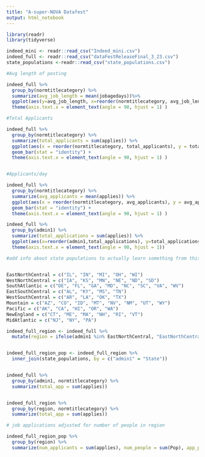 ```yaml
---
title: "A-super-NOVA Datafest"
output: html_notebook
---
```


```r
library(readr)
library(tidyverse)
```


```r

indeed_mini <- readr::read_csv("Indeed_mini.csv")
indeed_full <- readr::read_csv("dataFestReleaseFinal_3_23.csv")
state_populations <-readr::read_csv("state_populations.csv")
```

```r

#Avg length of posting

indeed_full %>%
  group_by(normtitlecategory) %>%
  summarize(avg_job_length = mean(jobagedays))%>%
  ggplot(aes(y=avg_job_length, x=reorder(normtitlecategory, avg_job_length))) + geom_bar(stat="identity")+
  theme(axis.text.x = element_text(angle = 90, hjust = 1) )

#Total Applicants

indeed_full %>%
  group_by(normtitlecategory) %>%
  summarize(total_applicants = sum(applies)) %>%
  ggplot(aes(x = reorder(normtitlecategory, total_applicants), y = total_applicants)) +
  geom_bar(stat = "identity") +
  theme(axis.text.x = element_text(angle = 90, hjust = 1) )


#Applicants/day

indeed_full %>%
  group_by(normtitlecategory) %>%
  summarize(avg_applicants = mean(applies)) %>%
  ggplot(aes(x = reorder(normtitlecategory, avg_applicants), y = avg_applicants)) +
  geom_bar(stat = "identity") +
  theme(axis.text.x = element_text(angle = 90, hjust = 1) )


```


```r
indeed_full %>%
  group_by(admin1) %>%
  summarize(total_applications = sum(applies)) %>%
  ggplot(aes(x=reorder(admin1,total_applications), y=total_applications)) + geom_bar(stat = "identity") +
  theme(axis.text.x = element_text(angle = 90, hjust = 1))

#add info about state populations to actually learn something from this


EastNorthCentral = c("IL", "IN", "MI", "OH", "WI")
WestNorthCentral = c("IA", "KS", "MN", "NE", "ND", "SD")
SouthAtlantic = c("DE", "FL", "GA", "MD", "NC", "SC", "VA", "WV")
EastSouthCentral = c("AL", "KY", "MS", "TN")
WestSouthCentral = c("AR", "LA", "OK", "TX")
Mountain = c("AZ", "CO", "ID", "MT", "NV", "NM", "UT", "WY")
Pacific = c("AK", "CA", "HI", "OR", "WA")
NewEngland = c("CT", "ME", "MA", "NH", "RI", "VT")
MidAtlantic = c("NJ", "NY", "PA")

indeed_full_region <- indeed_full %>%
  mutate(region = ifelse(admin1 %in% EastNorthCentral, "EastNorthCentral", ifelse (admin1 %in% WestNorthCentral, "WestNorthCentral", ifelse(admin1 %in% SouthAtlantic, "SouthAtlantic", ifelse(admin1 %in% EastSouthCentral, "EastSouthCentral", ifelse(admin1 %in% WestSouthCentral, "WestSouthCentral", ifelse(admin1 %in% Mountain, "Mountain", ifelse(admin1 %in% Pacific, "Pacific", ifelse(admin1 %in% NewEngland, "NewEngland", ifelse(admin1 %in% MidAtlantic, "MidAtlantic", "Other"))))))))))


indeed_full_region_pop <- indeed_full_region %>%
  inner_join(state_populations, by = c("admin1" = "State"))



```


```r

indeed_full %>%
  group_by(admin1, normtitlecategory) %>%
  summarize(total_app = sum(applies))


indeed_full_region %>%
  group_by(region, normtitlecategory) %>%
  summarize(total_app = sum(applies))

# job applications adjusted for number of people in region

indeed_full_region_pop %>%
  group_by(region) %>%
  summarize(num_applicants = sum(applies), num_people = sum(Pop), app_per_100K= (num_applicants/num_people) * 100000)


```



